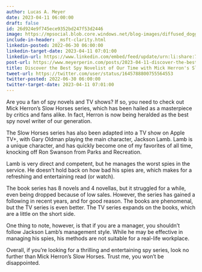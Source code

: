 ```yaml
---
author: Lucas A. Meyer
date: 2023-04-11 06:00:00
draft: false
id: 26d924e9f745ece9352bd247f53d2446
image: https://mpsocial.blob.core.windows.net/blog-images/diffused_doggo_spy.png
include-in-header: _msft-clarity.html
linkedin-posted: 2022-06-30 06:00:00
linkedin-target-date: 2023-04-11 07:01:00
linkedin-url: https://www.linkedin.com/embed/feed/update/urn:li:share:7051554502780354560
post-url: https://www.meyerperin.com/posts/2023-04-11-discover-the-best-spy-novelist-of-our-time-with-mick-herron-s-slow-horses.html
title: Discover the Best Spy Novelist of Our Time with Mick Herron's Slow Horses
tweet-url: https://twitter.com/user/status/1645788800755564553
twitter-posted: 2022-06-30 06:00:00
twitter-target-date: 2023-04-11 07:01:00
---
```


Are you a fan of spy novels and TV shows? If so, you need to check out Mick Herron's Slow Horses series, which has been hailed as a masterpiece by critics and fans alike. In fact, Herron is now being heralded as the best spy novel writer of our generation.

The Slow Horses series has also been adapted into a TV show on Apple TV+, with Gary Oldman playing the main character, Jackson Lamb. Lamb is a unique character, and has quickly become one of my favorites of all time, knocking off Ron Swanson from Parks and Recreation.

Lamb is very direct and competent, but he manages the worst spies in the service. He doesn't hold back on how bad his spies are, which makes for a refreshing and entertaining read (or watch).

The book series has 8 novels and 4 novellas, but it struggled for a while, even being dropped because of low sales. However, the series has gained a following in recent years, and for good reason. The books are phenomenal, but the TV series is even better. The TV series expands on the books, which are a little on the short side.

One thing to note, however, is that if you are a manager, you shouldn't follow Jackson Lamb's management style. While he may be effective in managing his spies, his methods are not suitable for a real-life workplace.

Overall, if you're looking for a thrilling and entertaining spy series, look no further than Mick Herron's Slow Horses. Trust me, you won't be disappointed.